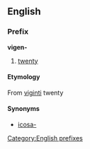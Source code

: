 ==English==
===Prefix===
[[Category:English prefixes]]
'''vigen-''' 
# [[twenty]]

====Etymology====
From {{L.}} [[viginti]] twenty

====Synonyms====
* [[icosa-]]